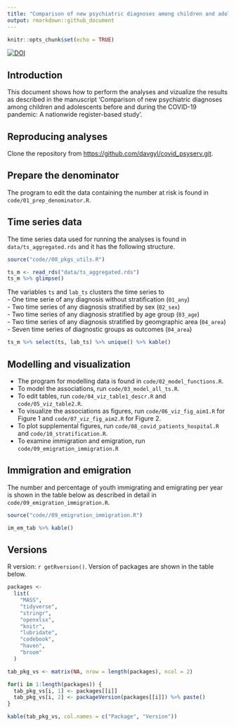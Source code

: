 ```yaml
---
title: "Comparison of new psychiatric diagnoses among children and adolescents before and during the COVID-19 pandemic: A nationwide register-based study"
output: rmarkdown::github_document
---
```


```r
knitr::opts_chunk$set(echo = TRUE)
```

[![DOI](https://zenodo.org/badge/511254713.svg)](https://zenodo.org/badge/latestdoi/511254713)  

## Introduction
This document shows how to perform the analyses and vizualize the results as described in the manuscript 'Comparison of new psychiatric diagnoses among children and adolescents before and during the COVID-19 pandemic: A nationwide register-based study'.  

## Reproducing analyses

Clone the repository from <https://github.com/davgyl/covid_psyserv.git>.  

## Prepare the denominator

The program to edit the data containing the number at risk is found in `code/01_prep_denominator.R`.  

## Time series data

The time series data used for running the analyses is found in `data/ts_aggregated.rds` and it has the following structure. 

```r

source("code//00_pkgs_utils.R")

ts_m <- read_rds("data/ts_aggregated.rds")
ts_m %>% glimpse()

```

The variables `ts` and `lab_ts` clusters the time series to  
- One time serie of any diagnosis without stratification (`01_any`)  
- Two time series of any diagnosis stratified by sex (`02_sex`)  
- Two time series of any diagnosis stratified by age group (`03_age`)  
- Two time series of any diagnosis stratified by geomgraphic area (`04_area`)  
- Seven time series of diagnostic groups as outcomes (`04_area`)  

```r

ts_m %>% select(ts, lab_ts) %>% unique() %>% kable()

```

## Modelling and visualization

- The program for modelling data is found in `code/02_model_functions.R`.  
- To model the associations, run `code/03_model_all_ts.R`.  
- To edit tables, run `code/04_viz_table1_descr.R` and `code/05_viz_table2.R`.  
- To visualize the associations as figures, run `code/06_viz_fig_aim1.R` for Figure 1 and `code/07_viz_fig_aim2.R` for Figure 2.  
- To plot supplemental figures, run `code/08_covid_patients_hospital.R` and `code/10_stratification.R`.  
- To examine immigration and emigration, run `code/09_emigration_immigration.R`  

## Immigration and emigration

The number and percentage of youth immigrating and emigrating per year is shown in the table below as described in detail in `code/09_emigration_immigration.R`. 

```r

source("code//09_emigration_immigration.R")

```

```r

im_em_tab %>% kable()

```

## Versions

R version: `r getRversion()`. Version of packages are shown in the table below. 

```r

packages <- 
  list(
    "MASS",
    "tidyverse", 
    "stringr", 
    "openxlsx", 
    "knitr", 
    "lubridate",
    "codebook",
    "haven",
    "broom"
  )

tab_pkg_vs <- matrix(NA, nrow = length(packages), ncol = 2)

for(i in 1:length(packages)) {
  tab_pkg_vs[i, 1] <- packages[[i]]
  tab_pkg_vs[i, 2] <- packageVersion(packages[[i]]) %>% paste()
}

kable(tab_pkg_vs, col.names = c("Package", "Version"))

```
